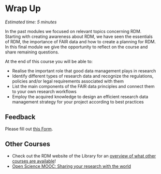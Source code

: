 # Wrap Up {#wrapup}

*Estimated time: 5 minutes*

In the past modules we focused on relevant topics concerning RDM. Starting with creating awareness about RDM, we have seen the essentials of RDM, the importance of FAIR data and how to create a planning for RDM. In this final module we give the opportunity to reflect on the course and share remaining questions.

At the end of this course you will be able to:

-   Realise the important role that good data management plays in research
-   Identify different types of research data and recognize the regulations, policies and/or legal requirements associated with them
-   List the main components of the FAIR data principles and connect them to your own research workflows
-   Employ the acquired knowledge to design an efficient research data management strategy for your project according to best practices

## Feedback

Please fill out [this Form](https://forms.office.com/e/VnzTgx0E6P).

## Other Courses

-   Check out the RDM website of the Library for an [overview of what other courses are available](https://www.tudelft.nl/en/library/research-data-management/)!
-   [Open Science MOOC: Sharing your research with the world](https://www.tudelft.nl/en/library/mooc-open-science-sharing-your-research-with-the-world)

